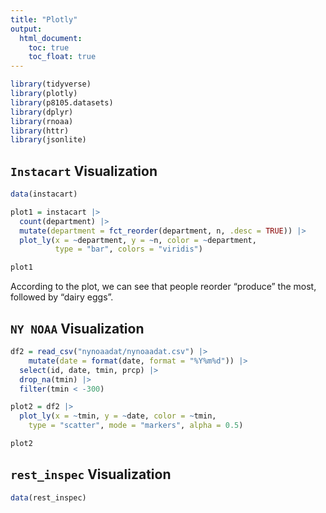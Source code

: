```yaml
---
title: "Plotly"
output: 
  html_document:
    toc: true
    toc_float: true
---
```

```r
library(tidyverse)
library(plotly)
library(p8105.datasets)
library(dplyr)
library(rnoaa)
library(httr)
library(jsonlite)
```

## `Instacart` Visualization
```r
data(instacart)
```

```r
plot1 = instacart |>
  count(department) |>
  mutate(department = fct_reorder(department, n, .desc = TRUE)) |>
  plot_ly(x = ~department, y = ~n, color = ~department,
          type = "bar", colors = "viridis")

plot1
```

According to the plot, we can see that people reorder "produce" the most, followed by "dairy eggs".

## `NY NOAA` Visualization

```r
df2 = read_csv("nynoaadat/nynoaadat.csv") |>
    mutate(date = format(date, format = "%Y%m%d")) |>
  select(id, date, tmin, prcp) |>
  drop_na(tmin) |>
  filter(tmin < -300)
```

```r
plot2 = df2 |>
  plot_ly(x = ~tmin, y = ~date, color = ~tmin,
    type = "scatter", mode = "markers", alpha = 0.5)

plot2
```

## `rest_inspec` Visualization

```r
data(rest_inspec)
```

```r

  
```

